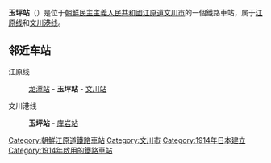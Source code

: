{{朝鮮半島車站資訊
|公司色 = red
|文字色 = 
|站名 = 玉坪站
|圖片 = 
|pxl = 
|圖片說明 =
|前一站1 = [[龙潭站_(江原道)|龙潭]]
|前一站距離1 = 9.9
|後一站距離1 = 7.4
|後一站1 = [[文川站|文川]]
|所屬路線1 = [[江原线|江原线]]
|距離1 = 22.0
|起點站1 = [[高原站_(咸镜南道)|高原]]
|前一站2 = 
|前一站距離2 = 
|後一站距離2 = 10.3
|後一站2 = [[库岩站|库岩]]
|所屬路線2 = [[文川港线|文川港线]]
|距離2 = 0.0
|起點站2 = 玉坪
|諺文 = 옥평역
|朝鮮漢字 = 玉坪驛
|文觀部式 = Okpyeong-yeok
|馬-賴式 = Okp'yŏng-yŏk
|副站名 = 
|車站編號 = 
|停站路線數 = 2
|所屬公司 = [[朝鲜民主主义人民共和国铁道省|朝鲜民主主义人民共和国铁道省]]
|所在地 =[[江原道_(北)|江原道]][[文川市|文川市]]
|車站構造 = 地面车站
|月台配置 = 
|啟用年月日 =1914年 
|廢站年月日 = 
|上下車人次 = 
|統計年度 = 
|轉車 = 
|備註 = 
|全寬備註 = 
}}
'''玉坪站'''（{{kor|名=北|諺=옥평역|漢=玉坪驛|羅=Okp'yŏng yŏk|f=y}}）是位于[[朝鮮民主主義人民共和國|朝鮮民主主義人民共和國]][[江原道_(北)|江原道]][[文川市|文川市]]的一個鐵路車站，属于[[江原线|江原线]]和[[文川港线|文川港线]]。

==邻近车站==
江原线
:[[龙潭站|龙潭站]] - '''玉坪站''' - [[文川站|文川站]]
文川港线
:'''玉坪站''' - [[库岩站|库岩站]]

{{江原线}}
{{文川港线}}

{{朝鲜铁路小作品}}

[[Category:朝鮮江原道鐵路車站|Category:朝鮮江原道鐵路車站]]
[[Category:文川市|Category:文川市]]
[[Category:1914年日本建立|Category:1914年日本建立]]
[[Category:1914年啟用的鐵路車站|Category:1914年啟用的鐵路車站]]